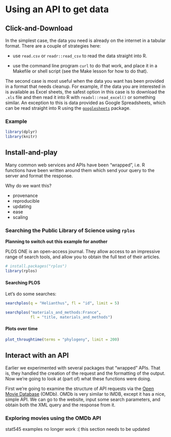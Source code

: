 # Using an API to get data {#use-api}

## Click-and-Download

In the simplest case, the data you need is already on the internet in a tabular format. There are a couple of strategies here:

* use `read.csv` or `readr::read_csv` to read the data straight into R.

* use the command line program `curl` to do that work, and place it in a Makefile or shell script (see the Make lesson for how to do that).

The second case is most useful when the data you want has been provided in a format that needs cleanup. For example, if the data you are interested in is available as Excel sheets, the safest option in this case is to download the `.xls` file and then read it into R with `readxl::read_excel()` or something similar. An exception to this is data provided as Google Spreadsheets, which can be read straight into R using the [`googlesheets`](https://github.com/jennybc/googlesheets) package.


### Example

```r
library(dplyr)
library(knitr)
```


## Install-and-play {#api-wrappers}

Many common web services and APIs have been "wrapped", i.e. R functions have been written around them which send your query to the server and format the response.

Why do we want this?

* provenance
* reproducible
* updating
* ease
* scaling


### Searching the Public Library of Science using `rplos`

**Planning to switch out this example for another**

PLOS ONE is an open-access journal. They allow access to an impressive range of search tools, and allow you to obtain the full text of their articles. 

```r
# install.packages("rplos")
library(rplos)
```


#### Searching PLOS

Let's do some searches:
```r
searchplos(q = "Helianthus", fl = "id", limit = 5)
```

```r
searchplos("materials_and_methods:France", 
           fl = "title, materials_and_methods")
```


#### Plots over time

```r
plot_throughtime(terms = "phylogeny", limit = 200)
```


## Interact with an API

Earlier we experimented with several packages that "wrapped" APIs. That is, they handled the creation of the request and the formatting of the output. Now we're going to look at (part of) what these functions were doing.

First we're going to examine the structure of API requests via the [Open Movie Database](https://www.omdbapi.com/) (OMDb). OMDb is very similar to IMDB, except it has a nice, simple API. We can go to the website, input some search parameters, and obtain both the XML query and the response from it. 

### Exploring movies using the OMDb API

stat545 examples no longer work :( this section needs to be updated


